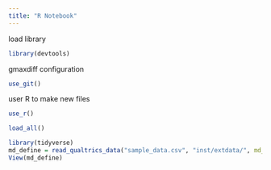 ```yaml
---
title: "R Notebook"
---
```


load library
```r
library(devtools)
```

gmaxdiff configuration
```r
use_git()
```

user R to make new files
```r
use_r()
```

```r
load_all()
```

```r
library(tidyverse)
md_define = read_qualtrics_data("sample_data.csv", "inst/extdata/", md_define = NULL)
View(md_define)
```

